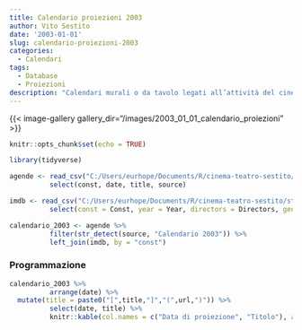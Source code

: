 ```yaml
---
title: Calendario proiezioni 2003
author: Vito Sestito
date: '2003-01-01'
slug: calendario-proiezioni-2003
categories:
  - Calendari
tags:
  - Database
  - Proiezioni
description: "Calendari murali o da tavolo legati all’attività del cinema. Indicano la data di proiezione e il titolo dei film, insieme agli incassi registrati."
---
```


{{< image-gallery gallery_dir="/images/2003_01_01_calendario_proiezioni" >}}
```r
knitr::opts_chunk$set(echo = TRUE)

library(tidyverse)

agende <- read_csv("C:/Users/eurhope/Documents/R/cinema-teatro-sestito/static/data/programmazione_agende.csv") %>%
          select(const, date, title, source)

imdb <- read_csv("C:/Users/eurhope/Documents/R/cinema-teatro-sestito/static/data/programmazione_imdb.csv") %>%
          select(const = Const, year = Year, directors = Directors, genres = Genres, imdb_rating = `IMDb Rating`, runtime = `Runtime (mins)`, url = URL)

calendario_2003 <- agende %>%
          filter(str_detect(source, "Calendario 2003")) %>%
          left_join(imdb, by = "const")
```
### Programmazione
```r
calendario_2003 %>%
          arrange(date) %>%
  mutate(title = paste0("[",title,"]","(",url,")")) %>%
          select(date, title) %>%
          knitr::kable(col.names = c("Data di proiezione", "Titolo"), align = c("l", "l"))
```